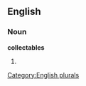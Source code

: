 
==English==

===Noun===
'''collectables'''

# {{plural of|[[collectable]]}}

[[Category:English plurals]]